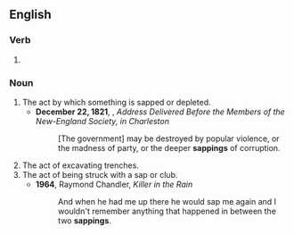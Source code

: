 ==English==

===Verb===
{{head|en|verb form}}

# {{present participle of|en|sap|nocat=1}}

===Noun===
{{en-noun}}

# The act by which something is sapped or depleted.
#* '''December 22, 1821''', {{w|Joseph Story}}, ''Address Delivered Before the Members of the New-England Society, in Charleston''
#*: [The government] may be destroyed by popular violence, or the madness of party, or the deeper '''sappings''' of corruption.
# The act of excavating trenches.
# The act of being struck with a sap or club.
#* '''1964''', Raymond Chandler, ''‎Killer in the Rain''
#*: And when he had me up there he would sap me again and I wouldn't remember anything that happened in between the two '''sappings'''.